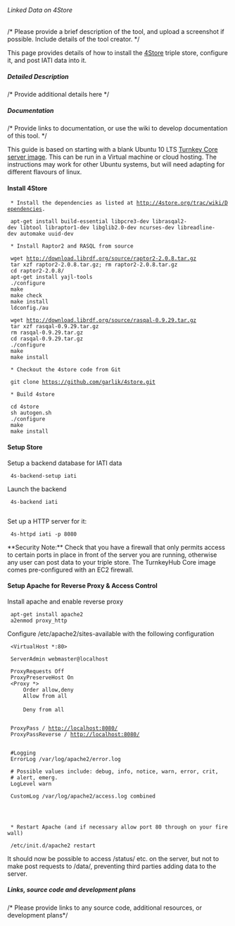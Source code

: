 ====== Linked Data on 4Store ======
/* Please provide a brief description of the tool, and upload a screenshot if possible. Include details of the tool creator. */

This page provides details of how to install the [[http://4store.org/|4Store]] triple store, configure it, and post IATI data into it. 

===== Detailed Description =====
/* Provide additional details here */

===== Documentation =====
/* Provide links to documentation, or use the wiki to develop documentation of this tool. */

This guide is based on starting with a blank Ubuntu 10 LTS [[http://www.turnkeylinux.org/core|Turnkey Core server image]]. This can be run in a Virtual machine or cloud hosting. The instructions may work for other Ubuntu systems, but will need adapting for different flavours of linux. 

==== Install 4Store ====

  * Install the dependencies as listed at [[http://4store.org/trac/wiki/Dependencies]].

  apt-get install build-essential libpcre3-dev librasqal2-dev libtool libraptor1-dev libglib2.0-dev ncurses-dev libreadline-dev automake uuid-dev

  * Install Raptor2 and RASQL from source

  wget http://download.librdf.org/source/raptor2-2.0.8.tar.gz
  tar xzf raptor2-2.0.8.tar.gz; rm raptor2-2.0.8.tar.gz
  cd raptor2-2.0.8/
  apt-get install yajl-tools
  ./configure
  make
  make check
  make install
  ldconfig./au
  
  wget http://download.librdf.org/source/rasqal-0.9.29.tar.gz
  tar xzf rasqal-0.9.29.tar.gz
  rm rasqal-0.9.29.tar.gz
  cd rasqal-0.9.29.tar.gz
  ./configure
  make
  make install

  * Checkout the 4store code from Git

  git clone https://github.com/garlik/4store.git

  * Build 4store

  cd 4store
  sh autogen.sh
  ./configure
  make
  make install

==== Setup Store ====

Setup a backend database for IATI data

  4s-backend-setup iati

Launch the backend

  4s-backend iati
  
Set up a HTTP server for it:

  4s-httpd iati -p 8080

<note warning>**Security Note:** Check that you have a firewall that only permits access to certain ports in place in front of the server you are running, otherwise any user can post data to your triple store. The TurnkeyHub Core image comes pre-configured with an EC2 firewall.</note>

==== Setup Apache for Reverse Proxy & Access Control ====

Install apache and enable reverse proxy

  apt-get install apache2
  a2enmod proxy_http

Configure /etc/apache2/sites-available with the following configuration

  <VirtualHost *:80>  

  ServerAdmin webmaster@localhost  

  ProxyRequests Off
  ProxyPreserveHost On
  <Proxy *>
      Order allow,deny
      Allow from all
    <Limit POST PUT DELETE>
      Deny from all
    </Limit>
  </Proxy>
  ProxyPass / http://localhost:8080/
  ProxyPassReverse / http://localhost:8080/  
  

  #Logging
  ErrorLog /var/log/apache2/error.log  

  # Possible values include: debug, info, notice, warn, error, crit,
  # alert, emerg.
  LogLevel warn  

  CustomLog /var/log/apache2/access.log combined  
  

  </VirtualHost>

  * Restart Apache (and if necessary allow port 80 through on your firewall)

  /etc/init.d/apache2 restart

It should now be possible to access /status/ etc. on the server, but not to make post requests to /data/, preventing third parties adding data to the server. 
===== Links, source code and development plans =====
/* Please provide links to any source code, additional resources, or development plans*/